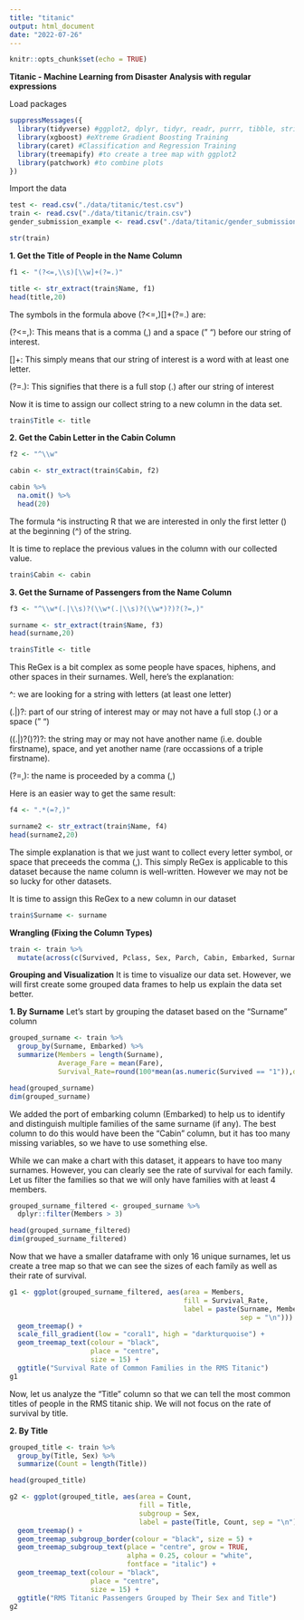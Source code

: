 ```yaml
---
title: "titanic"
output: html_document
date: "2022-07-26"
---
```


```r
knitr::opts_chunk$set(echo = TRUE)
```

**Titanic - Machine Learning from Disaster**
**Analysis with regular expressions**

Load packages
```r
suppressMessages({
  library(tidyverse) #ggplot2, dplyr, tidyr, readr, purrr, tibble, stringr, forcats
  library(xgboost) #eXtreme Gradient Boosting Training
  library(caret) #Classification and Regression Training
  library(treemapify) #to create a tree map with ggplot2
  library(patchwork) #to combine plots
})

```

Import the data
```r
test <- read.csv("./data/titanic/test.csv")
train <- read.csv("./data/titanic/train.csv")
gender_submission_example <- read.csv("./data/titanic/gender_submission.csv")

str(train)
```

**1. Get the Title of People in the Name Column**
```r
f1 <- "(?<=,\\s)[\\w]+(?=.)"

title <- str_extract(train$Name, f1)
head(title,20)
```
The symbols in the formula above (?<=,\s)[\w]+(?=.) are:

(?<=,\s): This means that is a comma (,) and a space (" ") before our string of interest.

[\w]+: This simply means that our string of interest is a word with at least one letter.

(?=.): This signifies that there is a full stop (.) after our string of interest

Now it is time to assign our collect string to a new column in the data set.
```r
train$Title <- title
```

**2. Get the Cabin Letter in the Cabin Column**
```r
f2 <- "^\\w"

cabin <- str_extract(train$Cabin, f2)

cabin %>%
  na.omit() %>%
  head(20)
```

The formula ^\w is instructing R that we are interested in only the first letter (\w) at the beginning (^) of the string.

It is time to replace the previous values in the column with our collected value.
```r
train$Cabin <- cabin
```

**3. Get the Surname of Passengers from the Name Column**
```r
f3 <- "^\\w*(.|\\s)?(\\w*(.|\\s)?(\\w*)?)?(?=,)"

surname <- str_extract(train$Name, f3)
head(surname,20)

train$Title <- title
```
This ReGex is a bit complex as some people have spaces, hiphens, and other spaces in their surnames. Well, here's the explanation:

^\w*: we are looking for a string with letters (at least one letter)

(.|\s)?: part of our string of interest may or may not have a full stop (.) or a space (" ")

(\w(.|\s)?(\w)?)?: the string may or may not have another name (i.e. double firstname), space, and yet another name (rare occassions of a triple firstname).

(?=,): the name is proceeded by a comma (,)

Here is an easier way to get the same result:
```r
f4 <- ".*(=?,)"

surname2 <- str_extract(train$Name, f4)
head(surname2,20)
```
The simple explanation is that we just want to collect every letter symbol, or space that preceeds the comma (,). This simply ReGex is applicable to this dataset because the name column is well-written. However we may not be so lucky for other datasets.

It is time to assign this ReGex to a new column in our dataset
```r
train$Surname <- surname
```

**Wrangling (Fixing the Column Types)**
```r
train <- train %>%
  mutate(across(c(Survived, Pclass, Sex, Parch, Cabin, Embarked, Surname, Title), as.factor))
```

**Grouping and Visualization**
It is time to visualize our data set. However, we will first create some grouped data frames to help us explain the data set better.

**1. By Surname**
Let's start by grouping the dataset based on the "Surname" column

```r
grouped_surname <- train %>%
  group_by(Surname, Embarked) %>%
  summarize(Members = length(Surname), 
            Average_Fare = mean(Fare),
            Survival_Rate=round(100*mean(as.numeric(Survived == "1")),digits = 2))

head(grouped_surname)
dim(grouped_surname)
```

We added the port of embarking column (Embarked) to help us to identify and distinguish multiple families of the same surname (if any). The best column to do this would have been the "Cabin" column, but it has too many missing variables, so we have to use something else.

While we can make a chart with this dataset, it appears to have too many surnames. However, you can clearly see the rate of survival for each family. Let us filter the families so that we will only have families with at least 4 members.

```r
grouped_surname_filtered <- grouped_surname %>%
  dplyr::filter(Members > 3)

head(grouped_surname_filtered)
dim(grouped_surname_filtered)
```

Now that we have a smaller dataframe with only 16 unique surnames, let us create a tree map so that we can see the sizes of each family as well as their rate of survival.
```r
g1 <- ggplot(grouped_surname_filtered, aes(area = Members, 
                                           fill = Survival_Rate,
                                           label = paste(Surname, Members, 
                                                         sep = "\n"))) +
  geom_treemap() +
  scale_fill_gradient(low = "coral1", high = "darkturquoise") +
  geom_treemap_text(colour = "black",
                    place = "centre",
                    size = 15) +
  ggtitle("Survival Rate of Common Families in the RMS Titanic")
g1
```

Now, let us analyze the "Title" column so that we can tell the most common titles of people in the RMS titanic ship. We will not focus on the rate of survival by title.

**2. By Title**

```r
grouped_title <- train %>%
  group_by(Title, Sex) %>%
  summarize(Count = length(Title))

head(grouped_title)
```

```r
g2 <- ggplot(grouped_title, aes(area = Count,
                                fill = Title,
                                subgroup = Sex,
                                label = paste(Title, Count, sep = "\n"))) +
  geom_treemap() +
  geom_treemap_subgroup_border(colour = "black", size = 5) +
  geom_treemap_subgroup_text(place = "centre", grow = TRUE,
                             alpha = 0.25, colour = "white",
                             fontface = "italic") +
  geom_treemap_text(colour = "black",
                    place = "centre",
                    size = 15) +
  ggtitle("RMS Titanic Passengers Grouped by Their Sex and Title")
g2
```

